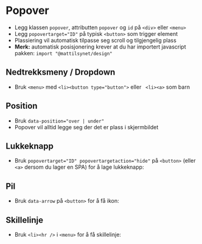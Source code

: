 
<Meta of={stories} />

# Popover
- Legg klassen `popover`, attributten `popover` og `id` på `<div>` eller `<menu>`
- Legg `popovertarget="ID"` på typisk `<button>` som trigger element
- Plassiering vil automatisk tilpasse seg scroll og tilgjengelig plass
- **Merk:** automatisk posisjonering krever at du har importert javascript pakken: `import "@mattilsynet/design"`
<Canvas of={stories.Dropdown} />

## Nedtrekksmeny / Dropdown
- Bruk `<menu>` med `<li><button type="button">` eller ` <li><a>` som barn

<Canvas of={stories.Dropdown} />

## Position
- Bruk `data-position="over | under"`
- Popover vil alltid legge seg der det er plass i skjermbildet
<Canvas of={stories.Position} />

## Lukkeknapp
- Bruk `popovertarget="ID" popovertargetaction="hide"` på `<button>` (eller `<a>` dersom du lager en SPA) for å lage lukkeknapp:

<Canvas of={stories.WithClose} />

## Pil
- Bruk `data-arrow` på `<button>` for å få ikon:
<Canvas of={stories.WithArrow} />

## Skillelinje
- Bruk `<li><hr />` i `<menu>` for å få skillelinje:
<Canvas of={stories.WithDivider} />
<Canvas of={stories.Dropdown} />